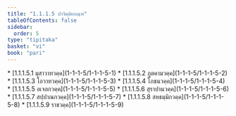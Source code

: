 ```yaml
---
title: "1.1.1.5 ปาจิตฺติยกณฺฑ"
tableOfContents: false
sidebar:
  order: 5
type: "tipitaka"
basket: "vi"
book: "pari"
---
```



<DynamicBreadcrumb />



<TableOfContents book="pari" section="1.1.1.5">
* [1.1.1.5.1 มุสาวาทวคฺค](1-1-1-5/1-1-1-5-1)
* [1.1.1.5.2 ภูตคามวคฺค](1-1-1-5/1-1-1-5-2)
* [1.1.1.5.3 โอวาทวคฺค](1-1-1-5/1-1-1-5-3)
* [1.1.1.5.4 โภชนวคฺค](1-1-1-5/1-1-1-5-4)
* [1.1.1.5.5 อเจลกวคฺค](1-1-1-5/1-1-1-5-5)
* [1.1.1.5.6 สุราปานวคฺค](1-1-1-5/1-1-1-5-6)
* [1.1.1.5.7 สปฺปาณกวคฺค](1-1-1-5/1-1-1-5-7)
* [1.1.1.5.8 สหธมฺมิกวคฺค](1-1-1-5/1-1-1-5-8)
* [1.1.1.5.9 ราชวคฺค](1-1-1-5/1-1-1-5-9)
</TableOfContents>